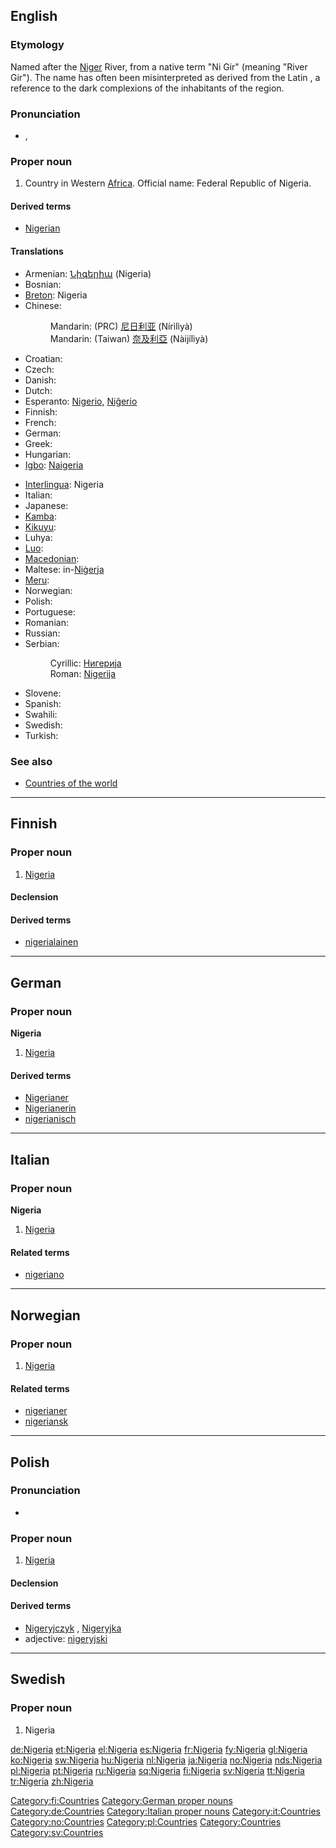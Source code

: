 {{also|Niger}}
==English==
{{wikipedia}}
===Etymology===
Named after the [[Niger]] River, from a native term "Ni Gir" (meaning "River Gir"). The name has often been misinterpreted as derived from the Latin {{term|niger|lang=la||black}}, a reference to the dark complexions of the inhabitants of the region.

===Pronunciation===
* {{a|UK}} {{IPA|/naɪˈdʒɪə(ɹ).i.ə/}}, {{SAMPA|/naI"dZI@(r).i.@/}}

===Proper noun===
{{en-proper noun}}

# Country in Western [[Africa]]. Official name: Federal Republic of Nigeria.

====Derived terms====
* [[Nigerian]]

====Translations====
{{trans-top| in Western Africa}}
* Armenian: [[Նիգերիա]] (Nigeria)
* Bosnian: {{t-|bs|Nigerija|f}}
* [[Breton]]: Nigeria
* Chinese:
*: Mandarin: (PRC) [[尼日利亚]] (Nírìlìyà)
*: Mandarin: (Taiwan) [[奈及利亞]] (Nàijílìyà)
* Croatian: {{t-|hr|Nigerija|f}}
* Czech: {{t-|cs|Nigérie|f}}
* Danish: {{t-|da|Nigeria}}
* Dutch: {{t+|nl|Nigeria}}
* Esperanto: [[Nigerio]], [[Niĝerio]]
* Finnish: {{t+|fi|Nigeria}}
* French: {{t+|fr|Nigeria|m}}
* German: {{t+|de|Nigeria}}
* Greek: {{t+|el|Νιγηρία|f|tr=Nigiría|sc=Grek}}
* Hungarian: {{t+|hu|Nigéria}}
* [[Igbo]]: [[Naigeria]]
{{trans-mid}}
* [[Interlingua]]: Nigeria
* Italian: {{t-|it|Nigeria|f}}
* Japanese: {{t+|ja|ナイジェリア|tr=Naijeria|sc=Jpan}}
* [[Kamba]]: {{tø|kam|Nijeria}}
* [[Kikuyu]]: {{tø|ki|Nigeria}}
* Luhya: {{tø|luy|Nigeria}}
* [[Luo]]: {{tø|luo|Nigeria}}
* [[Macedonian]]: {{t|mk|Нигерија|f|tr=Nigérija|sc=Cyrl}}
* Maltese: in-[[Niġerja]]
* [[Meru]]: {{tø|mer|Nigeria}}
* Norwegian: {{t+|no|Nigeria}}
* Polish: {{t+|pl|Nigeria|f}}
* Portuguese: {{t+|pt|Nigéria|f}}
* Romanian: {{t-|ro|Nigeria|f}}
* Russian: {{t|ru|Нигерия|f|tr=Nigérija|sc=Cyrl}}
* Serbian:
*: Cyrillic: [[Нигерија#Serbian|Нигерија]] {{f}}
*: Roman: [[Nigerija#Serbian|Nigerija]] {{f}}
* Slovene: {{t-|sl|Nigerija|f}}
* Spanish: {{t+|es|Nigeria|f}}
* Swahili: {{t|sw|Nijeria}}
* Swedish: {{t+|sv|Nigeria}}
* Turkish: {{t+|tr|Nijerya}}
{{trans-bottom}}

===See also===
* [[Appendix:Countries of the world|Countries of the world]]

----

==Finnish==
{{wikipedia|lang=fi}}

===Proper noun===
{{infl|fi|proper noun}}

# [[#English|Nigeria]]

====Declension====
{{fi-decl-kulkija|Nigeri|np=1}}

====Derived terms====
* [[nigerialainen]]

[[Category:fi:Countries]]

----

==German==
{{wikipedia|lang=de}}

===Proper noun===
'''Nigeria''' {{n}}

# [[#English|Nigeria]]

====Derived terms====
* [[Nigerianer]]
* [[Nigerianerin]]
* [[nigerianisch]]

[[Category:German proper nouns]]
[[Category:de:Countries]]

----

==Italian==
{{wikipedia|lang=it}}

===Proper noun===
'''Nigeria''' {{f}}

# [[#English|Nigeria]]

====Related terms====
* [[nigeriano]]

[[Category:Italian proper nouns]]
[[Category:it:Countries]]

----

==Norwegian==

===Proper noun===
{{infl|no|proper noun}}

# [[#English|Nigeria]]

====Related terms====
* [[nigerianer]]
* [[nigeriansk]]

[[Category:no:Countries]]

----

==Polish==

===Pronunciation===
* {{IPA|/ɲiˈɡɛrja/|lang=pl}}

===Proper noun===
{{infl|pl|proper noun|g=f}}

# [[#English|Nigeria]]

====Declension====
{{pl-decl-noun-sing
|Nigeria
|Nigerii
|Nigerii
|Nigerię
|Nigerią
|Nigerii
|Nigerio
}}

====Derived terms====
* [[Nigeryjczyk]] {{m}}, [[Nigeryjka]] {{f}}
* adjective: [[nigeryjski]]

[[Category:pl:Countries]]

----

==Swedish==

===Proper noun===
{{infl|sv|proper noun}}

# Nigeria

[[Category:Countries]]
[[Category:sv:Countries]]

[[de:Nigeria]]
[[et:Nigeria]]
[[el:Nigeria]]
[[es:Nigeria]]
[[fr:Nigeria]]
[[fy:Nigeria]]
[[gl:Nigeria]]
[[ko:Nigeria]]
[[sw:Nigeria]]
[[hu:Nigeria]]
[[nl:Nigeria]]
[[ja:Nigeria]]
[[no:Nigeria]]
[[nds:Nigeria]]
[[pl:Nigeria]]
[[pt:Nigeria]]
[[ru:Nigeria]]
[[sq:Nigeria]]
[[fi:Nigeria]]
[[sv:Nigeria]]
[[tt:Nigeria]]
[[tr:Nigeria]]
[[zh:Nigeria]]